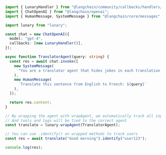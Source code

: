 ```typescript
import { LunaryHandler } from "@langchain/community/callbacks/handlers/lunary";
import { ChatOpenAI } from "@langchain/openai";
import { HumanMessage, SystemMessage } from "@langchain/core/messages";

import lunary from "lunary";

const chat = new ChatOpenAI({
  model: "gpt-4",
  callbacks: [new LunaryHandler()],
});

async function TranslatorAgent(query: string) {
  const res = await chat.invoke([
    new SystemMessage(
      "You are a translator agent that hides jokes in each translation."
    ),
    new HumanMessage(
      `Translate this sentence from English to French: ${query}`
    ),
  ]);

  return res.content;
}

// By wrapping the agent with wrapAgent, we automatically track all input, outputs and errors
// And tools and logs will be tied to the correct agent
const translate = lunary.wrapAgent(TranslatorAgent);

// You can use .identify() on wrapped methods to track users
const res = await translate("Good morning").identify("user123");

console.log(res);
```
